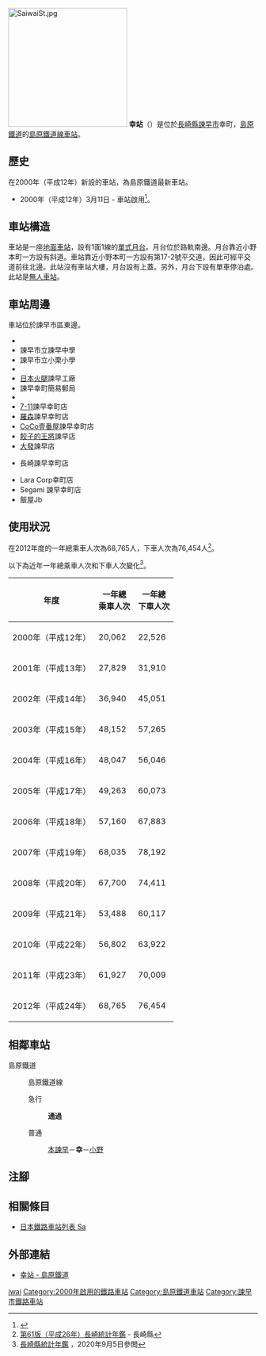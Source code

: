 {{NoteTA|G1=Transport
|T=zh-hans:幸站;zh-hk:幸站;zh-tw:幸車站;
|1=zh-hans:幸站;zh-hk:幸站;zh-tw:幸車站;
}}
{{Infobox station
|公司色 = #ff2
|namecolour = black
|站名 = 幸
|圖片 =Saiwai stn.jpg
|圖片說明 = 月台（2008年1月）
|日文原名 = 幸
|平假名 = さいわい
|羅馬拼音 = SAIWAI
|副站名 = 
|電報略號 = 
|所在地 = {{JPN}}[[長崎縣|長崎縣]][[諫早市|諫早市]]幸町
|座標 = {{coord|32|50|13.45|N|130|4|0.4|E|type:railwaystation_region:JP-24|display=inline,title}}
|車站構造 = [[地面車站|地面車站]]
|月台配置 = 1面1線
|啟用年月日 = 2000年（平成12年）3月11日
|廢站年月日 = 
|乘客人數 = 173*
|上下車人次 = 
|統計年度 = 2017
|轉車 = 
|全寬備註 = * 以全年總人次除當年度日數
|adjacent = {{Adjacent stations|system=島原鐵道|line=島原鐵道線|left=本諫早|right=小野|note-left=1.4km|note-mid=距離[[諫早站|諫早]]2.9km|note-right=1.9km}}
}}
[[File:SaiwaiSt.jpg|240px]]
'''幸站'''（{{jpn|j=幸駅|hg=さいわいえき|rm=Saiwai eki|f=y}}）是位於[[長崎縣|長崎縣]][[諫早市|諫早市]]幸町，[[島原鐵道|島原鐵道]]的[[島原鐵道線|島原鐵道線]][[鐵路車站|車站]]。

== 歷史 ==
在2000年（平成12年）新設的車站，為島原鐵道最新車站。
* 2000年（平成12年）3月11日 - 車站啟用<ref>{{Cite web |url=http://www.shimatetsu.co.jp/kihon/pub/detail.aspx?c_id=45&id=1158&pg=1 |title=幸せ記念乗車券について |accessdate=2015-06-22 |publisher=島原鉄道 |language=ja |archive-date=2017-08-05 |archive-url=https://web.archive.org/web/20170805001804/http://www.shimatetsu.co.jp/kihon/pub/detail.aspx?c_id=45&id=1158&pg=1 }}</ref>。

== 車站構造 ==
車站是一座[[地面車站|地面車站]]，設有1面1線的[[單式月台|單式月台]]。月台位於路軌南邊。月台靠近小野本町一方設有斜道。車站靠近小野本町一方設有第17-2號平交道，因此可經平交道前往北邊。此站沒有車站大樓，月台設有上蓋。另外，月台下設有單車停泊處。此站是[[無人車站|無人車站]]。

== 車站周邊 ==
車站位於諫早市區東邊。
* {{Translink|ja|九州環境福祉医療専門学校|九州環境福祉醫療專門學校}}
* 諫早市立諫早中學
* 諫早市立小栗小學
* {{Translink|ja|長崎県立諫早農業高等学校|長崎縣立諫早農業高等學校}}
* [[日本火腿|日本火腿]]諫早工廠
* 諫早幸町簡易郵局
* {{Translink|ja|国道57号|國道57號}}
* [[7-11|7-11]]諫早幸町店
* [[羅森_(便利店)|羅森]]諫早幸町店
* [[壹番屋|CoCo壹番屋]]諫早幸町店
* [[餃子的王將|餃子的王將]]諫早店
* [[大發工業|大發]]諫早店
* {{Translink|ja|ネッツ店|Netz|Netz豐田}}長崎諫早幸町店
* Lara Corp幸町店
* Segami 諫早幸町店
* 飯屋Jb

== 使用狀況 ==
在2012年度的一年總乘車人次為68,765人，下車人次為76,454人<ref>[https://www.pref.nagasaki.jp/bunrui/kenseijoho/toukeijoho/kankoubutsu/nenkan/190761.html 第61版（平成26年）長崎統計年鑑] {{Wayback|url=https://www.pref.nagasaki.jp/bunrui/kenseijoho/toukeijoho/kankoubutsu/nenkan/190761.html |date=20150621211101 }}{{ja icon}} - 長崎縣</ref>。

以下為近年一年總乘車人次和下車人次變化<ref>[https://www.pref.nagasaki.jp/bunrui/kenseijoho/toukeijoho/kankoubutsu/nenkan/  長崎縣統計年鑑 ] {{Wayback|url=https://www.pref.nagasaki.jp/bunrui/kenseijoho/toukeijoho/kankoubutsu/nenkan/ |date=20201027001847 }}{{ja icon}}，2020年9月5日參閲</ref>。
{| class="wikitable" style="text-align:right"
|-
!年度!!一年總<br />乘車人次!!一年總<br />下車人次
|-
|2000年（平成12年）||20,062||22,526
|-
|2001年（平成13年）||27,829||31,910
|-
|2002年（平成14年）||36,940||45,051
|-
|2003年（平成15年）||48,152||57,265
|-
|2004年（平成16年）||48,047||56,046
|-
|2005年（平成17年）||49,263||60,073
|-
|2006年（平成18年）||57,160||67,883
|-
|2007年（平成19年）||68,035||78,192
|-
|2008年（平成20年）||67,700||74,411
|-
|2009年（平成21年）||53,488||60,117
|-
|2010年（平成22年）||56,802||63,922
|-
|2011年（平成23年）||61,927||70,009
|-
|2012年（平成24年）||68,765||76,454
|}
== 相鄰車站 ==
; 島原鐵道
: {{color|yellow|■}}島原鐵道線
:急行
::'''通過'''
:普通
:: [[本諫早站|本諫早]]－'''幸'''－[[小野站_(長崎縣)|小野]]
== 注腳 ==
{{Reflist}}
== 相關條目 ==
* [[日本鐵路車站列表_Sa|日本鐵路車站列表 Sa]]
== 外部連結 ==
* [https://www.shimatetsu.co.jp/area/detail/?id=22 幸站 - 島原鐵道] {{Wayback|url=https://www.shimatetsu.co.jp/area/detail/?id=22 |date=20220302060810 }}{{ja icon}}
{{島原鐵道線}}
{{DEFAULTSORT:Saiwai}}
[[Category:日本鐵路車站_Sa|iwai]]
[[Category:2000年啟用的鐵路車站|Category:2000年啟用的鐵路車站]]
[[Category:島原鐵道車站|Category:島原鐵道車站]]
[[Category:諫早市鐵路車站|Category:諫早市鐵路車站]]